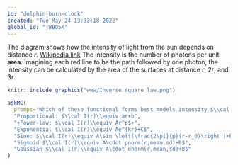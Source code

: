 ```yaml
---
id: "dolphin-burn-clock"
created: "Tue May 24 13:33:18 2022"
global_id: "jWBO5K"
---
```


The diagram shows how the intensity of light from the sun depends on distance $r$. [Wikipedia link](https://en.wikipedia.org/wiki/Inverse-square_law) The intensity is the number of photons per unit **area**. Imagining each red line to be the path followed by one photon, the intensity can be calculated by the area of the surfaces at distance $r$, $2r$, and $3r$.  

```r
knitr::include_graphics("www/Inverse_square_law.png")
```

```r
askMC(
  prompt="Which of these functional forms best models intensity $\\cal I$ as a function of distance $r$?",
  "Proportional: $\\cal I(r)\\equiv ar+b",
  "+Power-law: $\\cal I(r)\\equiv Ar^p$+",
  "Exponential $\\cal I(r)\\equiv Ae^{kr}+C$",
  "Sine: $\\cal I(r)\\equiv A\sin \left(\frac{2\pi}{p}(r-r_0)\right )+B$",
  "Sigmoid $\\cal I(r)\\equiv A\cdot pnorm(r,mean,sd)+B$",
  "Gaussian $\\cal I(r)\\equiv A\cdot dnorm(r,mean,sd)+B$"
)
```
